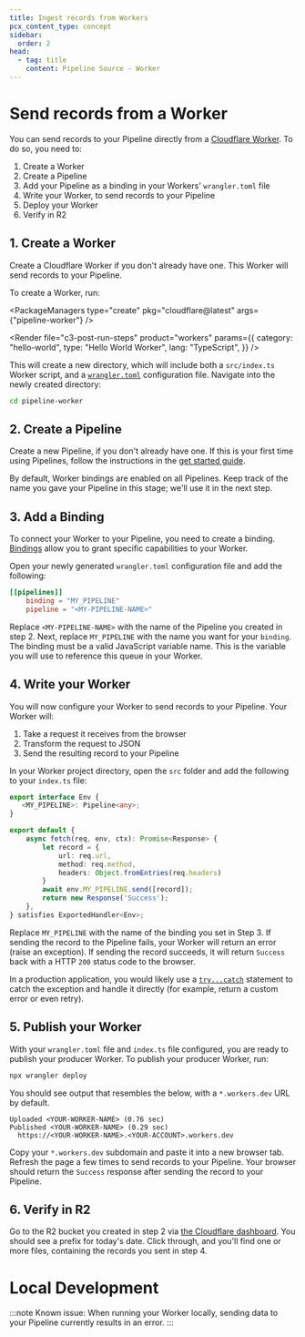 ```yaml
---
title: Ingest records from Workers
pcx_content_type: concept
sidebar:
  order: 2
head:
  - tag: title
    content: Pipeline Source - Worker
---
```



# Send records from a Worker

You can send records to your Pipeline directly from a [Cloudflare Worker](/workers/). To do so, you need to:
1. Create a Worker
2. Create a Pipeline
3. Add your Pipeline as a binding in your Workers' `wrangler.toml` file
4. Write your Worker, to send records to your Pipeline
5. Deploy your Worker
6. Verify in R2

## 1. Create a Worker
Create a Cloudflare Worker if you don't already have one. This Worker will send records to your Pipeline.

To create a Worker, run:

<PackageManagers
	type="create"
	pkg="cloudflare@latest"
	args={"pipeline-worker"}
/>

<Render
	file="c3-post-run-steps"
	product="workers"
	params={{
		category: "hello-world",
		type: "Hello World Worker",
		lang: "TypeScript",
	}}
/>

This will create a new directory, which will include both a `src/index.ts` Worker script, and a [`wrangler.toml`](/workers/wrangler/configuration/) configuration file. Navigate into the newly created directory:

```sh
cd pipeline-worker
```

## 2. Create a Pipeline
Create a new Pipeline, if you don't already have one. If this is your first time using Pipelines, follow the instructions in the [get started guide](/pipelines/get-started).

By default, Worker bindings are enabled on all Pipelines. Keep track of the name you gave your Pipeline in this stage; we'll use it in the next step.

## 3. Add a Binding
To connect your Worker to your Pipeline, you need to create a binding. [Bindings](/workers/runtime-apis/bindings/) allow you to grant specific capabilities to your Worker.

Open your newly generated `wrangler.toml` configuration file and add the following:

```toml
[[pipelines]]
	binding = "MY_PIPELINE"
	pipeline = "<MY-PIPELINE-NAME>"
```

Replace `<MY-PIPELINE-NAME>` with the name of the Pipeline you created in step 2. Next, replace `MY_PIPELINE` with the name you want for your `binding`. The binding must be a valid JavaScript variable name. This is the variable you will use to reference this queue in your Worker.

## 4. Write your Worker
You will now configure your Worker to send records to your Pipeline. Your Worker will:

1. Take a request it receives from the browser
2. Transform the request to JSON
3. Send the resulting record to your Pipeline

In your Worker project directory, open the `src` folder and add the following to your `index.ts` file:
```ts
export interface Env {
   <MY_PIPELINE>: Pipeline<any>;
}

export default {
	async fetch(req, env, ctx): Promise<Response> {
		let record = {
			url: req.url,
			method: req.method,
			headers: Object.fromEntries(req.headers)
		}
		await env.MY_PIPELINE.send([record]);
		return new Response('Success');
	},
} satisfies ExportedHandler<Env>;
```

Replace `MY_PIPELINE` with the name of the binding you set in Step 3. If sending the record to the Pipeline fails, your Worker will return an error (raise an exception). If sending the record succeeds, it will return `Success` back with a HTTP `200` status code to the browser.

In a production application, you would likely use a [`try...catch`](https://developer.mozilla.org/en-US/docs/Web/JavaScript/Reference/Statements/try...catch) statement to catch the exception and handle it directly (for example, return a custom error or even retry).

## 5. Publish your Worker
With your `wrangler.toml` file and `index.ts` file configured, you are ready to publish your producer Worker. To publish your producer Worker, run:

```sh
npx wrangler deploy
```

You should see output that resembles the below, with a `*.workers.dev` URL by default.

```
Uploaded <YOUR-WORKER-NAME> (0.76 sec)
Published <YOUR-WORKER-NAME> (0.29 sec)
  https://<YOUR-WORKER-NAME>.<YOUR-ACCOUNT>.workers.dev
```

Copy your `*.workers.dev` subdomain and paste it into a new browser tab. Refresh the page a few times to send records to your Pipeline. Your browser should return the `Success` response after sending the record to your Pipeline.

## 6. Verify in R2
Go to the R2 bucket you created in step 2 via [the Cloudflare dashboard](https://dash.cloudflare.com/). You should see a prefix for today's date. Click through, and you'll find one or more files, containing the records you sent in step 4.

# Local Development
:::note
Known issue: When running your Worker locally, sending data to your Pipeline currently results in an error.
:::
